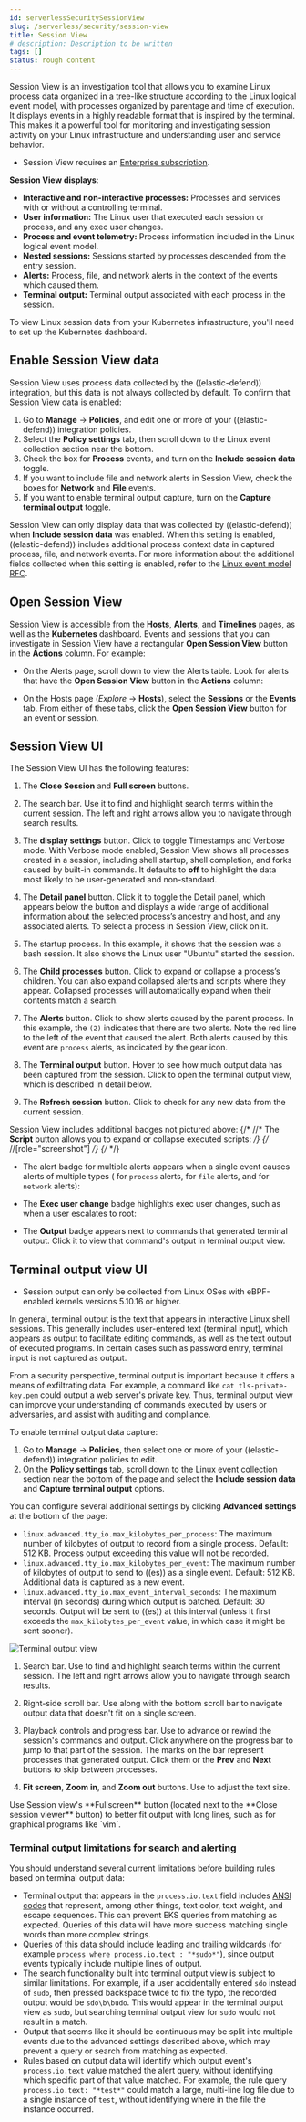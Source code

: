 ```yaml
---
id: serverlessSecuritySessionView
slug: /serverless/security/session-view
title: Session View
# description: Description to be written
tags: []
status: rough content
---
```



<RoughContent />

<div id="session-view"></div>

Session View is an investigation tool that allows you to examine Linux process data organized
in a tree-like structure according to the Linux logical event model, with processes organized by parentage and time of execution.
It displays events in a highly readable format that is inspired by the terminal. This makes it a powerful tool for monitoring
and investigating session activity on your Linux infrastructure and understanding user and service behavior.

<DocCallOut title="Requirements">

* Session View requires an [Enterprise subscription](https://www.elastic.co/pricing).

</DocCallOut>

<div id="session-view-data"></div>

**Session View displays**:
* **Interactive and non-interactive processes:** Processes and services with or without a controlling terminal.
* **User information:** The Linux user that executed each session or process, and any exec user changes.
* **Process and event telemetry:** Process information included in the Linux logical event model.
* **Nested sessions:** Sessions started by processes descended from the entry session.
* **Alerts:** Process, file, and network alerts in the context of the events which caused them.
* **Terminal output:** Terminal output associated with each process in the session.

<DocCallOut title="Note">
To view Linux session data from your Kubernetes infrastructure, you'll need to set up the <DocLink id="serverlessSecurityKubernetesDashboard">Kubernetes dashboard</DocLink>.
</DocCallOut>

<div id="enable-session-view"></div>

## Enable Session View data
Session View uses process data collected by the ((elastic-defend)) integration,
but this data is not always collected by default. To confirm that Session View data is enabled:

1. Go to **Manage** -> **Policies**, and edit one or more of your ((elastic-defend)) integration policies.
1. Select the **Policy settings** tab, then scroll down to the Linux event collection section near the bottom.
1. Check the box for **Process** events, and turn on the **Include session data** toggle.
1. If you want to include file and network alerts in Session View, check the boxes for **Network** and **File** events.
1. If you want to enable terminal output capture, turn on the **Capture terminal output** toggle.

Session View can only display data that was collected by ((elastic-defend)) when **Include session data** was enabled. When this setting is enabled, ((elastic-defend)) includes additional process context data in captured process, file, and network events. For more information about the additional
fields collected when this setting is enabled, refer to the [Linux event model RFC](https://github.com/elastic/ecs/blob/main/rfcs/text/0030-linux-event-model.md).

<div id="open-session-view"></div>

## Open Session View
Session View is accessible from the **Hosts**, **Alerts**, and **Timelines** pages, as well as the **Kubernetes** dashboard.
Events and sessions that you can investigate in Session View have a rectangular
**Open Session View** button in the **Actions** column. For example:

* On the Alerts page, scroll down to view the Alerts table.
    Look for alerts that have the **Open Session View** button in the **Actions** column:

<DocImage size="xl" url="../images/session-view/-detections-session-view-action-icon-detail.png" alt="Detail of the Open Session View button" />

* On the Hosts page (*Explore* -> **Hosts**), select the **Sessions** or the **Events** tab.
    From either of these tabs, click the **Open Session View** button for an event or session.

<div id="session-view-ui"></div>

## Session View UI
The Session View UI has the following features:

<DocImage size="xl" url="../images/session-view/-detections-session-view-terminal-labeled.png" alt="Detail of Session view with labeled UI elements" />

1. The **Close Session** and **Full screen** buttons.
1. The search bar. Use it to find and highlight search terms within the current session.
    The left and right arrows allow you to navigate through search results.

1. The **display settings** button. Click to toggle Timestamps and Verbose mode.
    With Verbose mode enabled, Session View shows all processes created in a session, including shell startup,
    shell completion, and forks caused by built-in commands.
    It defaults to **off** to highlight the data most likely to be user-generated and non-standard.

1. The **Detail panel** button. Click it to toggle the Detail panel, which appears below the button
    and displays a wide range of additional information about the selected process’s ancestry and host,
    and any associated alerts. To select a process in Session View, click on it.

1. The startup process. In this example, it shows that the session was a bash session.
    It also shows the Linux user "Ubuntu" started the session.

1. The **Child processes** button. Click to expand or collapse a process’s children.
    You can also expand collapsed alerts and scripts where they appear.
    Collapsed processes will automatically expand when their contents match a search.

1. The **Alerts** button. Click to show alerts caused by the parent process. In this example, the `(2)` indicates that there are two alerts. Note the red line to the left of the event that caused the alert. Both alerts caused by this event are `process` alerts, as indicated by the gear icon.
1. The **Terminal output** button. Hover to see how much output data has been captured from the session. Click to open the terminal output view, which is described in detail below.
1. The **Refresh session** button. Click to check for any new data from the current session.

Session View includes additional badges not pictured above:
{/* 
//* The **Script** button allows you to expand or collapse executed scripts: */}
{/* 
//[role="screenshot"] */}
{/* <DocImage flatImage alt="The Script button" url="../images/session-view/-detections-session-view-script-button.png" /> */}

* The alert badge for multiple alerts appears when a single event causes alerts of multiple types (<DocIcon type="gear" title="Settings" /> for `process` alerts, <DocIcon type="document" title="Document" /> for `file` alerts, and <DocIcon type="globe" title="Network" /> for `network` alerts):

    <DocImage size="m" url="../images/session-view/-cloud-native-security-session-view-alert-types-badge.png" alt="The alert badge for a command with all three alert types" />

* The **Exec user change** badge highlights exec user changes, such as when a user escalates to root:

    <DocImage size="xl" url="../images/session-view/-detections-session-view-exec-user-change-badge.png" alt="The Exec user change badge" />

* The **Output** badge appears next to commands that generated terminal output. Click it to view that command's output in terminal output view.

    <DocImage size="xl" url="../images/session-view/-detections-session-view-output-badge.png" alt="The Output badge" />

<div id="session-view-output"></div>

## Terminal output view UI

<DocCallOut template="beta" />
<DocCallOut title="Requirements">

* Session output can only be collected from Linux OSes with eBPF-enabled kernels versions 5.10.16 or higher.

</DocCallOut>

In general, terminal output is the text that appears in interactive Linux shell sessions. This generally includes user-entered text (terminal input), which appears as output to facilitate editing commands, as well as the text output of executed programs. In certain cases such as password entry, terminal input is not captured as output.

From a security perspective, terminal output is important because it offers a means of exfiltrating data. For example, a command like `cat tls-private-key.pem` could output a web server's private key. Thus, terminal output view can improve your understanding of commands executed by users or adversaries, and assist with auditing and compliance.

To enable terminal output data capture:

1. Go to **Manage** -> **Policies**, then select one or more of your ((elastic-defend)) integration policies to edit.
1. On the **Policy settings** tab, scroll down to the Linux event collection section near the bottom of the page
    and select the **Include session data** and **Capture terminal output** options.

You can configure several additional settings by clicking **Advanced settings** at the bottom of the page:

* `linux.advanced.tty_io.max_kilobytes_per_process`: The maximum number of kilobytes of output to record from a single process. Default: 512 KB. Process output exceeding this value will not be recorded.
* `linux.advanced.tty_io.max_kilobytes_per_event`: The maximum number of kilobytes of output to send to ((es)) as a single event. Default: 512 KB. Additional data is captured as a new event.
* `linux.advanced.tty_io.max_event_interval_seconds`: The maximum interval (in seconds) during which output is batched. Default: 30 seconds. Output will be sent to ((es)) at this interval (unless it first exceeds the `max_kilobytes_per_event` value, in which case it might be sent sooner).

![Terminal output view](../images/session-view/-detections-session-view-output-viewer.png)

1. Search bar. Use to find and highlight search terms within the current session.
    The left and right arrows allow you to navigate through search results.

1. Right-side scroll bar. Use along with the bottom scroll bar to navigate output data that doesn't fit on a single screen.
1. Playback controls and progress bar. Use to advance or rewind the session's commands and output. Click anywhere on the progress bar to jump to that part of the session. The marks on the bar represent processes that generated output. Click them or the **Prev** and **Next** buttons to skip between processes.
1. **Fit screen**, **Zoom in**, and **Zoom out** buttons. Use to adjust the text size.

<DocCallOut title="Tip">
Use Session view's **Fullscreen** button (located next to the **Close session viewer** button) to better fit output with long lines, such as for graphical programs like `vim`.
</DocCallOut>

<div id="terminal-output-limitations"></div>

### Terminal output limitations for search and alerting
You should understand several current limitations before building rules based on terminal output data:

* Terminal output that appears in the `process.io.text` field includes [ANSI codes](https://gist.github.com/fnky/458719343aabd01cfb17a3a4f7296797) that represent, among other things, text color, text weight, and escape sequences. This can prevent EKS queries from matching as expected. Queries of this data will have more success matching single words than more complex strings.
* Queries of this data should include leading and trailing wildcards (for example `process where process.io.text : "*sudo*"`), since output events typically include multiple lines of output.
* The search functionality built into terminal output view is subject to similar limitations. For example, if a user accidentally entered `sdo` instead of `sudo`, then pressed backspace twice to fix the typo, the recorded output would be `sdo\b\budo`. This would appear in the terminal output view as `sudo`, but searching terminal output view for `sudo` would not result in a match.
* Output that seems like it should be continuous may be split into multiple events due to the advanced settings described above, which may prevent a query or search from matching as expected.
* Rules based on output data will identify which output event's `process.io.text` value matched the alert query, without identifying which specific part of that value matched. For example, the rule query `process.io.text: "*test*"` could match a large, multi-line log file due to a single instance of `test`, without identifying where in the file the instance occurred.

